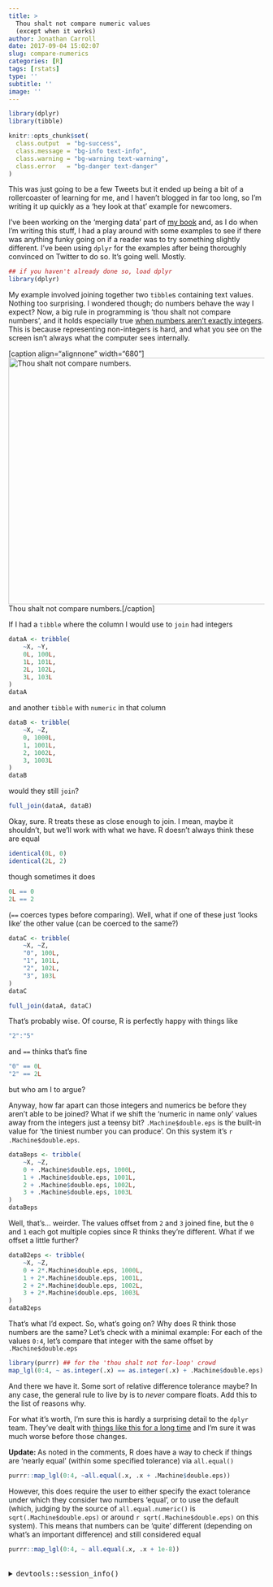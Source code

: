 ```yaml
---
title: >
  Thou shalt not compare numeric values
  (except when it works)
author: Jonathan Carroll
date: 2017-09-04 15:02:07
slug: compare-numerics
categories: [R]
tags: [rstats]
type: ''
subtitle: ''
image: ''
---
```


```r
library(dplyr)
library(tibble)

knitr::opts_chunk$set(
  class.output  = "bg-success",
  class.message = "bg-info text-info",
  class.warning = "bg-warning text-warning",
  class.error   = "bg-danger text-danger"
)
```

This was just going to be a few Tweets but it ended up being a bit of a rollercoaster of learning for me, and I haven’t blogged in far too long, so I’m writing it up quickly as a ‘hey look at that’ example for newcomers.

<!--more-->

I’ve been working on the ‘merging data’ part of [my book](https://www.manning.com/books/data-munging-with-r) and, as I do when I’m writing this stuff, I had a play around with some examples to see if there was anything funky going on if a reader was to try something slightly different. I’ve been using `dplyr` for the examples after being thoroughly convinced on Twitter to do so. It’s going well. Mostly.

```r
## if you haven't already done so, load dplyr
library(dplyr)
```

My example involved joining together two `tibble`s containing text values. Nothing too surprising. I wondered though; do numbers behave the way I expect? Now, a big rule in programming is 'thou shalt not compare numbers', and it holds especially true [when numbers aren't exactly integers](http://0.30000000000000004.com/). This is because representing non-integers is hard, and what you see on the screen isn't always what the computer sees internally.

[caption align="alignnone" width="680"]<a href="https://jcarroll.com.au/wp-content/uploads/2017/09/AngryGod-300x188.jpg"><img src="https://jcarroll.com.au/wp-content/uploads/2017/09/AngryGod-300x188.jpg" alt="Thou shalt not compare numbers." width="680" height="485" class="size-large" /></a> Thou shalt not compare numbers.[/caption]

If I had a `tibble` where the column I would use to `join` had integers

```r
dataA <- tribble(
    ~X, ~Y,
    0L, 100L,
    1L, 101L,
    2L, 102L,
    3L, 103L
)
dataA
```

and another `tibble` with `numeric` in that column

```r
dataB <- tribble(
    ~X, ~Z,
    0, 1000L,
    1, 1001L,
    2, 1002L,
    3, 1003L
)
dataB
```

would they still `join`?

```r
full_join(dataA, dataB)
```

Okay, sure. R treats these as close enough to join. I mean, maybe it shouldn’t, but we’ll work with what we have. R doesn’t always think these are equal
```r
identical(0L, 0)
identical(2L, 2)
```

though sometimes it does

```r
0L == 0
2L == 2
```

(`==` coerces types before comparing). Well, what if one of these just ‘looks like’ the other value (can be coerced to the same?)

```r
dataC <- tribble(
    ~X, ~Z,
    "0", 100L,
    "1", 101L,
    "2", 102L,
    "3", 103L
)
dataC
```

```r
full_join(dataA, dataC)
```

That’s probably wise. Of course, R is perfectly happy with things like

```r
"2":"5"
```

and `==` thinks that’s fine

```r
"0" == 0L
"2" == 2L
```

but who am I to argue?

Anyway, how far apart can those integers and numerics be before they aren’t able to be joined? What if we shift the ‘numeric in name only’ values away from the integers just a teensy bit? `.Machine$double.eps` is the built-in value for ‘the tiniest number you can produce’. On this system it’s `r .Machine$double.eps`.

```r
dataBeps <- tribble(
    ~X, ~Z,
    0 + .Machine$double.eps, 1000L,
    1 + .Machine$double.eps, 1001L,
    2 + .Machine$double.eps, 1002L,
    3 + .Machine$double.eps, 1003L
)
dataBeps
```

Well, that’s… weirder. The values offset from `2` and `3` joined fine, but the `0` and `1` each got multiple copies since R thinks they’re different. What if we offset a little further?

```r
dataB2eps <- tribble(
    ~X, ~Z,
    0 + 2*.Machine$double.eps, 1000L,
    1 + 2*.Machine$double.eps, 1001L,
    2 + 2*.Machine$double.eps, 1002L,
    3 + 2*.Machine$double.eps, 1003L
)
dataB2eps
```

That’s what I’d expect. So, what’s going on? Why does R think those numbers are the same? Let’s check with a minimal example: For each of the values `0:4`, let’s compare that integer with the same offset by `.Machine$double.eps`

```r
library(purrr) ## for the 'thou shalt not for-loop' crowd
map_lgl(0:4, ~ as.integer(.x) == as.integer(.x) + .Machine$double.eps)
```

And there we have it. Some sort of relative difference tolerance maybe? In any case, the general rule to live by is to <em>never</em> compare floats. Add this to the list of reasons why.

For what it's worth, I'm sure this is hardly a surprising detail to the `dplyr` team. They've dealt with [things like this for a long time](https://github.com/tidyverse/dplyr/issues/228) and I'm sure it was much worse before those changes.

**Update: ** As noted in the comments, R does have a way to check if things are 'nearly equal' (within some specified tolerance) via `all.equal()`

```r
purrr::map_lgl(0:4, ~all.equal(.x, .x + .Machine$double.eps))
```

However, this does require the user to either specify the exact tolerance under which they consider two numbers 'equal', or to use the default (which, judging by the source of `all.equal.numeric()` is `sqrt(.Machine$double.eps)` or around `r sqrt(.Machine$double.eps)` on this system). This means that numbers can be 'quite' different (depending on what's an important difference) and still considered equal

```r
purrr::map_lgl(0:4, ~ all.equal(.x, .x + 1e-8))
```


<br />
<details>
  <summary>
    <tt>devtools::session_info()</tt>
  </summary>
```r
devtools::session_info()
```
</details>
<br />
